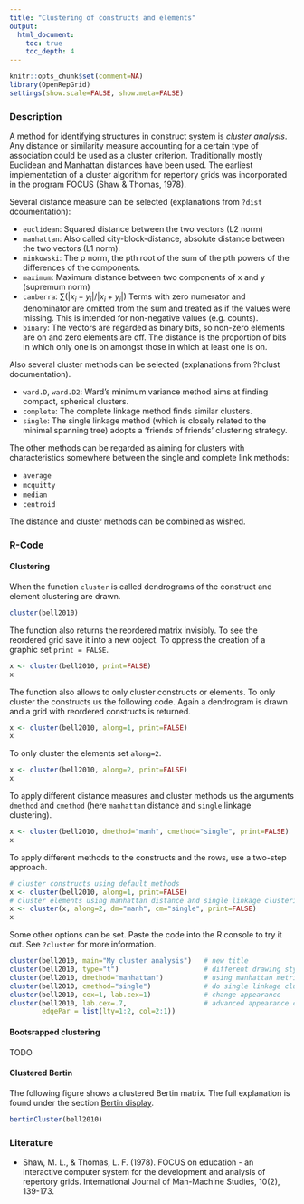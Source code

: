 ```yaml
---
title: "Clustering of constructs and elements"
output: 
  html_document:
    toc: true
    toc_depth: 4
---
```


```r
knitr::opts_chunk$set(comment=NA)
library(OpenRepGrid)
settings(show.scale=FALSE, show.meta=FALSE)
```

### Description

A method for identifying structures in construct system is *cluster analysis*. Any distance or similarity measure accounting for a certain type of association could be used as a cluster criterion. Traditionally mostly Euclidean and Manhattan distances have been used. The earliest implementation of a cluster algorithm for repertory grids was incorporated in the program FOCUS (Shaw & Thomas, 1978). 

 Several distance measure can be selected (explanations from `?dist` dcoumentation):

* `euclidean`: Squared distance between the two vectors (L2 norm)
* `manhattan`: Also called city-block-distance, absolute distance between the two vectors (L1 norm).
* `minkowski`: The p norm, the pth root of the sum of the pth powers of the differences of the components.
* `maximum`: Maximum distance between two components of x and y (supremum norm)
* `canberra`: $\sum(|x_i - y_i| / |x_i + y_i|)$ Terms with zero numerator and denominator are omitted from the sum and treated as if the values were missing. This is intended for non-negative values (e.g. counts).
* `binary`: The vectors are regarded as binary bits, so non-zero elements are on and zero elements are off. The distance is the proportion of bits in which only one is on amongst those in which at least one is on.

Also several cluster methods can be selected (explanations from ?hclust documentation).

* `ward.D`, `ward.D2`: Ward's minimum variance method aims at finding compact, spherical clusters.
* `complete`: The complete linkage method finds similar clusters.
* `single`: The single linkage method (which is closely related to the minimal spanning tree) adopts a ‘friends of friends’ clustering strategy.

The other methods can be regarded as aiming for clusters with characteristics somewhere between the single and complete link methods:

* `average`
* `mcquitty`
* `median`
* `centroid`

The distance and cluster methods can be combined as wished.


### R-Code

#### Clustering

When the function `cluster` is called dendrograms of the construct and element clustering are drawn.

```r
cluster(bell2010)
```

The function also returns the reordered matrix invisibly. To see the reordered grid save it into a new object. To oppress the creation of a graphic set `print = FALSE`. 

```r
x <- cluster(bell2010, print=FALSE)
x
```

The function also allows to only cluster constructs or elements. To only cluster the constructs us the following code. Again a dendrogram is drawn and a grid with reordered constructs is returned.

```r
x <- cluster(bell2010, along=1, print=FALSE)
x
```

To only cluster the elements set `along=2`.

```r
x <- cluster(bell2010, along=2, print=FALSE)
x
```

To apply different distance measures and cluster methods us the arguments `dmethod` and `cmethod` (here `manhattan` distance and `single` linkage clustering).

```r
x <- cluster(bell2010, dmethod="manh", cmethod="single", print=FALSE)
x
```

To apply different methods to the constructs and the rows, use a two-step approach.

```r
# cluster constructs using default methods
x <- cluster(bell2010, along=1, print=FALSE)       
# cluster elements using manhattan distance and single linkage clustering
x <- cluster(x, along=2, dm="manh", cm="single", print=FALSE)  
x
```

Some other options can be set. Paste the code into the R console to try it out. See `?cluster` for more information.

```r
cluster(bell2010, main="My cluster analysis")   # new title
cluster(bell2010, type="t")                     # different drawing style
cluster(bell2010, dmethod="manhattan")          # using manhattan metric
cluster(bell2010, cmethod="single")             # do single linkage clustering
cluster(bell2010, cex=1, lab.cex=1)             # change appearance
cluster(bell2010, lab.cex=.7,                   # advanced appearance changes
        edgePar = list(lty=1:2, col=2:1))
```

#### Bootsrapped clustering

TODO

#### Clustered Bertin

The following figure shows a clustered Bertin matrix. The full explanation is found under the section [Bertin display]().

```r
bertinCluster(bell2010)
```


### Literature

* Shaw, M. L., & Thomas, L. F. (1978). FOCUS on education - an interactive computer system for the development and analysis of repertory grids. International Journal of Man-Machine Studies, 10(2), 139-173.
